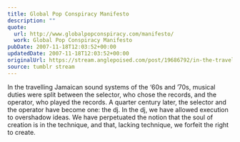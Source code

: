 ```yaml
---
title: Global Pop Conspiracy Manifesto
description: ""
quote:
  url: http://www.globalpopconspiracy.com/manifesto/
  work: Global Pop Conspiracy Manifesto
pubDate: 2007-11-18T12:03:52+00:00
updatedDate: 2007-11-18T12:03:52+00:00
originalUrl: https://stream.anglepoised.com/post/19686792/in-the-travelling-jamaican-sound-systems-of-the
source: tumblr stream
---
```


In the travelling Jamaican sound systems of the &lsquo;60s and &#8217;70s, musical duties were split between the selector, who chose the records, and the operator, who played the records. A quarter century later, the selector and the operator have become one: the dj. In the dj, we have allowed execution to overshadow ideas. We have perpetuated the notion that the soul of creation is in the technique, and that, lacking technique, we forfeit the right to create.
